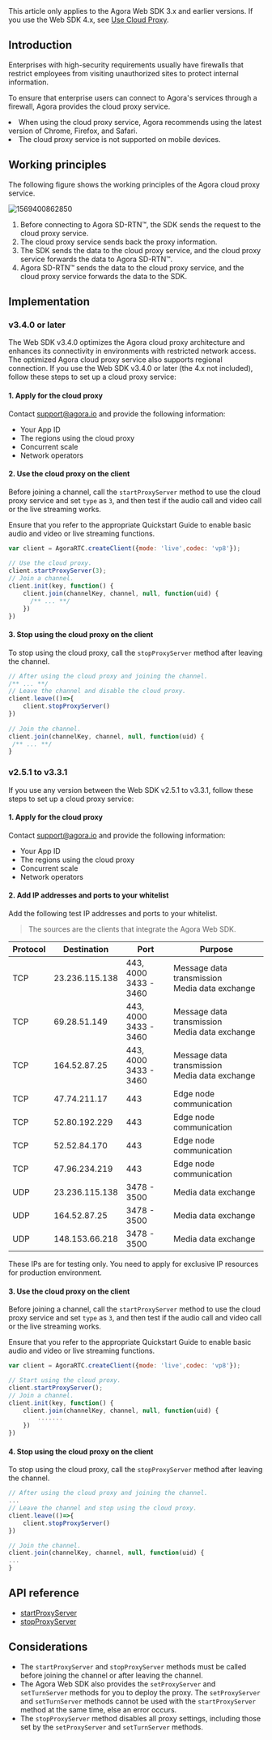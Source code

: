 <PlatformWrapper platform="web">

<div class="alert info">This article only applies to the Agora Web SDK 3.x and earlier versions. If you use the Web SDK 4.x, see <a href="./cloud_proxy_web_ng?platform=Web">Use Cloud Proxy</a>.</div>

## Introduction

Enterprises with high-security requirements usually have firewalls that restrict employees from visiting unauthorized sites to protect internal information.

To ensure that enterprise users can connect to Agora's services through a firewall, Agora provides the cloud proxy service.

<div class="alert info"><li>When using the cloud proxy service, Agora recommends using the latest version of Chrome, Firefox, and Safari.</li><li>The cloud proxy service is not supported on mobile devices.</li></div>


## Working principles


The following figure shows the working principles of the Agora cloud proxy service.

![1569400862850](https://web-cdn.agora.io/docs-files/1569400862850)

1. Before connecting to Agora SD-RTN™, the SDK sends the request to the cloud proxy service.
2. The cloud proxy service sends back the proxy information.
3. The SDK sends the data to the cloud proxy service, and the cloud proxy service forwards the data to Agora SD-RTN™.
4. Agora SD-RTN™ sends the data to the cloud proxy service, and the cloud proxy service forwards the data to the SDK.

## Implementation

### v3.4.0 or later

The Web SDK v3.4.0 optimizes the Agora cloud proxy architecture and enhances its connectivity in environments with restricted network access. The optimized Agora cloud proxy service also supports regional connection. If you use the Web SDK v3.4.0 or later (the 4.x not included), follow these steps to set up a cloud proxy service:

#### 1. Apply for the cloud proxy

Contact [support@agora.io](mailto:support@agora.io) and provide the following information:
- Your App ID
- The regions using the cloud proxy
- Concurrent scale 
- Network operators

#### 2. Use the cloud proxy on the client

Before joining a channel, call the `startProxyServer` method to use the cloud proxy service and set `type` as `3`, and then test if the audio call and video call or the live streaming works. 

<div class="alert info">Ensure that you refer to the appropriate Quickstart Guide to enable basic audio and video or live streaming functions.</div> 

```js
var client = AgoraRTC.createClient({mode: 'live',codec: 'vp8'});
 
// Use the cloud proxy.
client.startProxyServer(3);
// Join a channel.
client.init(key, function() {
    client.join(channelKey, channel, null, function(uid) {
      /** ... **/
    })
})
```

#### 3. Stop using the cloud proxy on the client

To stop using the cloud proxy, call the `stopProxyServer` method after leaving the channel.

```js
// After using the cloud proxy and joining the channel.
/** ... **/
// Leave the channel and disable the cloud proxy.
client.leave(()=>{
	client.stopProxyServer()
})
 
// Join the channel.
client.join(channelKey, channel, null, function(uid) {
 /** ... **/
}
```

###  v2.5.1 to v3.3.1

If you use any version between the Web SDK v2.5.1 to v3.3.1, follow these steps to set up a cloud proxy service:

#### 1. Apply for the cloud proxy

Contact [support@agora.io](mailto:support@agora.io) and provide the following information:
- Your App ID
- The regions using the cloud proxy
- Concurrent scale 
- Network operators

#### 2. Add IP addresses and ports to your whitelist

Add the following test IP addresses and ports to your whitelist.

> The sources are the clients that integrate the Agora Web SDK.

| Protocol | Destination             | Port                  | Purpose      |
| -------- | -------------- | --------------------- | --------------------- |
| TCP      | 23.236.115.138 | 443, 4000<br/>3433 - 3460 | Message data transmission<br/>Media data exchange |
| TCP      | 69.28.51.149 | 443, 4000<br/>3433 - 3460 | Message data transmission<br/>Media data exchange |
| TCP | 164.52.87.25  | 443, 4000<br/>3433 - 3460 | Message data transmission<br/>Media data exchange  |
| TCP      | 47.74.211.17   | 443                   | Edge node communication |
| TCP      | 52.80.192.229  | 443                   | Edge node communication |
| TCP      | 52.52.84.170   | 443                   | Edge node communication |
| TCP      | 47.96.234.219  | 443                   | Edge node communication |
| UDP      | 23.236.115.138 | 3478 - 3500            | Media data exchange |
| UDP      | 164.52.87.25 | 3478 - 3500            | Media data exchange |
| UDP      | 148.153.66.218 | 3478 - 3500            | Media data exchange |

<div class="alert note">These IPs are for testing only. You need to apply for exclusive IP resources for production environment.</div>

#### 3. Use the cloud proxy on the client

Before joining a channel, call the `startProxyServer` method to use the cloud proxy service and set `type` as `3`, and then test if the audio call and video call or the live streaming works. 

<div class="alert info">Ensure that you refer to the appropriate Quickstart Guide to enable basic audio and video or live streaming functions.</div> 

```javascript
var client = AgoraRTC.createClient({mode: 'live',codec: 'vp8'});

// Start using the cloud proxy.
client.startProxyServer();
// Join a channel.
client.init(key, function() {
    client.join(channelKey, channel, null, function(uid) {
        .......
    })
})
```

#### 4. Stop using the cloud proxy on the client

To stop using the cloud proxy, call the `stopProxyServer` method after leaving the channel.

```javascript
// After using the cloud proxy and joining the channel.
...
// Leave the channel and stop using the cloud proxy.
client.leave(()=>{
	client.stopProxyServer()
})

// Join the channel.
client.join(channelKey, channel, null, function(uid) {
...
}
```

## API reference

- [startProxyServer](./API%20Reference/web/interfaces/agorartc.client.html#startproxyserver)
- [stopProxyServer](./API%20Reference/web/interfaces/agorartc.client.html#stopproxyserver)

## Considerations

- The `startProxyServer` and  `stopProxyServer` methods must be called before joining the channel or after leaving the channel.
- The Agora Web SDK also provides the `setProxyServer` and `setTurnServer` methods for you to deploy the proxy. The `setProxyServer` and `setTurnServer` methods cannot be used with the `startProxyServer` method at the same time, else an error occurs.
- The `stopProxyServer` method disables all proxy settings, including those set by the `setProxyServer` and `setTurnServer` methods.

</PlatformWrapper>